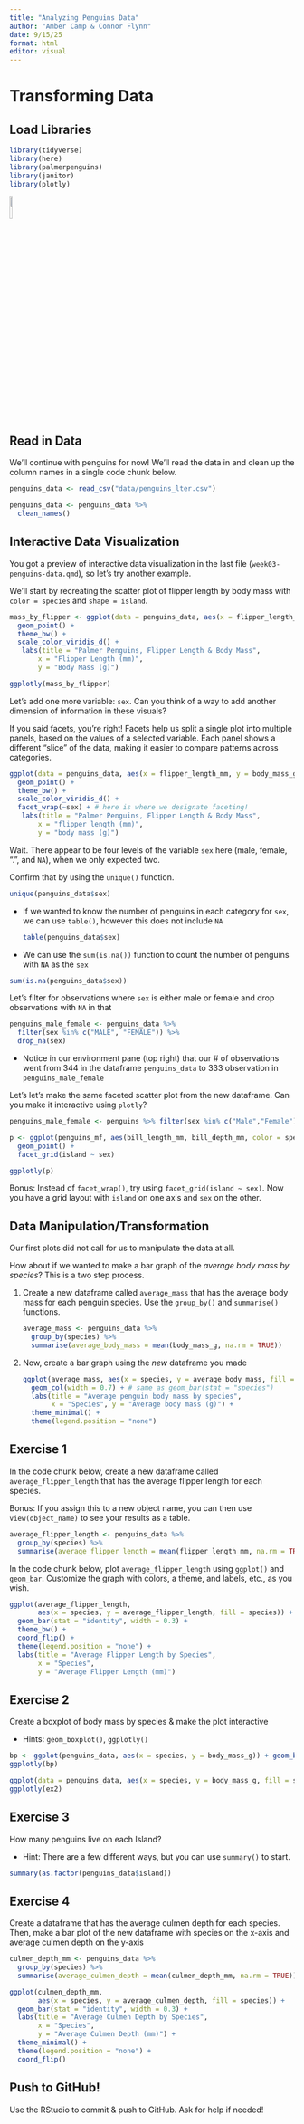 ```yaml
---
title: "Analyzing Penguins Data"
author: "Amber Camp & Connor Flynn"
date: 9/15/25
format: html
editor: visual
---
```


# Transforming Data

## Load Libraries

```r
library(tidyverse) 
library(here)
library(palmerpenguins)
library(janitor)
library(plotly)
```

![](https://allisonhorst.github.io/palmerpenguins/logo.png){width="10%"}

## Read in Data

We'll continue with penguins for now! We'll read the data in and clean up the column names in a single code chunk below.

```r
penguins_data <- read_csv("data/penguins_lter.csv")

penguins_data <- penguins_data %>% 
  clean_names()
```

## Interactive Data Visualization

You got a preview of interactive data visualization in the last file (`week03-penguins-data.qmd`), so let's try another example.

We'll start by recreating the scatter plot of flipper length by body mass with `color = species` and `shape = island`.

```r
mass_by_flipper <- ggplot(data = penguins_data, aes(x = flipper_length_mm, y = body_mass_g, color = species, shape = island)) +
  geom_point() +
  theme_bw() +
  scale_color_viridis_d() +
   labs(title = "Palmer Penguins, Flipper Length & Body Mass",
       x = "Flipper Length (mm)",
       y = "Body Mass (g)")

ggplotly(mass_by_flipper)
```

Let's add one more variable: `sex`. Can you think of a way to add another dimension of information in these visuals?

If you said facets, you're right! Facets help us split a single plot into multiple panels, based on the values of a selected variable. Each panel shows a different “slice” of the data, making it easier to compare patterns across categories.

```r
ggplot(data = penguins_data, aes(x = flipper_length_mm, y = body_mass_g, color = species, shape = island)) +
  geom_point() +
  theme_bw() +
  scale_color_viridis_d() +
  facet_wrap(~sex) + # here is where we designate faceting!
   labs(title = "Palmer Penguins, Flipper Length & Body Mass",
       x = "flipper length (mm)",
       y = "body mass (g)")

```

Wait. There appear to be four levels of the variable `sex` here (male, female, ".", and `NA`), when we only expected two.

Confirm that by using the `unique()` function.

```r
unique(penguins_data$sex)
```

-   If we wanted to know the number of penguins in each category for `sex`, we can use `table()`, however this does not include `NA`

    ```r
    table(penguins_data$sex)
    ```

-   We can use the `sum(is.na())` function to count the number of penguins with `NA` as the `sex`

```r
sum(is.na(penguins_data$sex))
```

Let's filter for observations where `sex` is either male or female and drop observations with `NA` in that

```r
penguins_male_female <- penguins_data %>% 
  filter(sex %in% c("MALE", "FEMALE")) %>% 
  drop_na(sex)
```

-   Notice in our environment pane (top right) that our \# of observations went from 344 in the dataframe `penguins_data` to 333 observation in `penguins_male_female`

Let's let's make the same faceted scatter plot from the new dataframe. Can you make it interactive using `plotly`?

```r
penguins_male_female <- penguins %>% filter(sex %in% c("Male","Female"))

p <- ggplot(penguins_mf, aes(bill_length_mm, bill_depth_mm, color = species)) +
  geom_point() +
  facet_grid(island ~ sex)

ggplotly(p)


```

Bonus: Instead of `facet_wrap()`, try using `facet_grid(island ~ sex)`. Now you have a grid layout with `island` on one axis and `sex` on the other.

## Data Manipulation/Transformation

Our first plots did not call for us to manipulate the data at all.

How about if we wanted to make a bar graph of the *average body mass by species*? This is a two step process.

1.  Create a new dataframe called `average_mass` that has the average body mass for each penguin species. Use the `group_by()` and `summarise()` functions.

    ```r
    average_mass <- penguins_data %>% 
      group_by(species) %>% 
      summarise(average_body_mass = mean(body_mass_g, na.rm = TRUE))
    ```

2.  Now, create a bar graph using the *new* dataframe you made

    ```r
    ggplot(average_mass, aes(x = species, y = average_body_mass, fill = species)) +
      geom_col(width = 0.7) + # same as geom_bar(stat = "species")
      labs(title = "Average penguin body mass by species",
           x = "Species", y = "Average body mass (g)") +
      theme_minimal() +
      theme(legend.position = "none")
    ```

## Exercise 1

In the code chunk below, create a new dataframe called `average_flipper_length` that has the average flipper length for each species.

Bonus: If you assign this to a new object name, you can then use `view(object_name)` to see your results as a table.

```r
average_flipper_length <- penguins_data %>%
  group_by(species) %>%
  summarise(average_flipper_length = mean(flipper_length_mm, na.rm = TRUE))

```

In the code chunk below, plot `average_flipper_length` using `ggplot()` and `geom_bar`. Customize the graph with colors, a theme, and labels, etc., as you wish.

```r
ggplot(average_flipper_length, 
       aes(x = species, y = average_flipper_length, fill = species)) +
  geom_bar(stat = "identity", width = 0.3) +
  theme_bw() +
  coord_flip() + 
  theme(legend.position = "none") +
  labs(title = "Average Flipper Length by Species",
       x = "Species",
       y = "Average Flipper Length (mm)") 

```

## Exercise 2

Create a boxplot of body mass by species & make the plot interactive

-   Hints: `geom_boxplot()`, `ggplotly()`

```r
bp <- ggplot(penguins_data, aes(x = species, y = body_mass_g)) + geom_boxplot()
ggplotly(bp)

ggplot(data = penguins_data, aes(x = species, y = body_mass_g, fill = species)) + geom_boxplot()
ggplotly(ex2)

```

## Exercise 3

How many penguins live on each Island?

-   Hint: There are a few different ways, but you can use `summary()` to start.

```r
summary(as.factor(penguins_data$island))


```

## Exercise 4

Create a dataframe that has the average culmen depth for each species. Then, make a bar plot of the new dataframe with species on the x-axis and average culmen depth on the y-axis

```r
culmen_depth_mm <- penguins_data %>%
  group_by(species) %>%
  summarise(average_culmen_depth = mean(culmen_depth_mm, na.rm = TRUE))

ggplot(culmen_depth_mm,
       aes(x = species, y = average_culmen_depth, fill = species)) +
  geom_bar(stat = "identity", width = 0.3) +
  labs(title = "Average Culmen Depth by Species",
       x = "Species",
       y = "Average Culmen Depth (mm)") +
  theme_minimal() +
  theme(legend.position = "none") +
  coord_flip()


```

## Push to GitHub!

Use the RStudio to commit & push to GitHub. Ask for help if needed!
